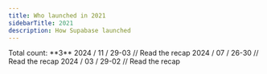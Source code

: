 ```yaml
---
title: Who launched in 2021
sidebarTitle: 2021
description: How Supabase launched
---
```


<Info>
  Total count: **3**
</Info>

<Update label="11" description="Count: 1">
  <Card title="Supabase Launch Week 3" href="https://supabase.com/blog/supabase-launch-week-the-trilogy">
    2024 / 11 / 29-03 // Read the recap
  </Card>
</Update>

<Update label="07" description="Count: 1">
  <Card title="Supabase Launch Week 2" href="https://supabase.com/blog/supabase-launch-week-sql">
    2024 / 07 / 26-30 // Read the recap
  </Card>
</Update>

<Update label="03" description="Count: 1">
  <Card title="Supabase Launch Week 1" href="https://supabase.com/blog/launch-week">
    2024 / 03 / 29-02 // Read the recap
  </Card>
</Update>
